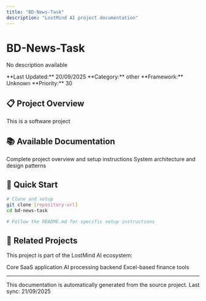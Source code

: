 ```yaml
---
title: "BD-News-Task"
description: "LostMind AI project documentation"
---
```


# BD-News-Task

No description available

<Info>
**Last Updated:** 20/09/2025  
**Category:** other  
**Framework:** Unknown  
**Priority:** 30
</Info>

## 📋 Project Overview

This is a software project

## 📚 Available Documentation

<CardGroup cols="2">
  <Card title="📖 README" icon="book-open" href="./bd-news-task/readme">
    Complete project overview and setup instructions
  </Card>





  <Card title="🏗️ Architecture" icon="sitemap" href="./bd-news-task/architecture">
    System architecture and design patterns
  </Card>
</CardGroup>

## 🚀 Quick Start

```bash
# Clone and setup
git clone [repository-url]
cd bd-news-task

# Follow the README.md for specific setup instructions
```

## 🔗 Related Projects

This project is part of the LostMind AI ecosystem:

<CardGroup cols="3">
  <Card title="🚀 Main Platform" icon="rocket" href="../lostmindai-turborepo">
    Core SaaS application
  </Card>
  <Card title="🧠 RAG Backend" icon="brain" href="../back-end-architecture-for-turborepo-with-rag-embeddings">
    AI processing backend
  </Card>
  <Card title="📊 Finance Tools" icon="chart-line" href="../xlsm-core-app">
    Excel-based finance tools
  </Card>
</CardGroup>

---

<Note>
This documentation is automatically generated from the source project. 
Last sync: 21/09/2025
</Note>